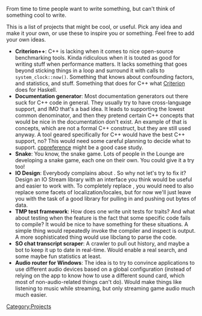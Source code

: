 [[Category:Projects]]
From time to time people want to write something, but can't think of something cool to write.

This is a list of projects that might be cool, or useful. Pick any idea and make it your own, or use these to inspire you or something. Feel free to add your own ideas.

* '''Criterion++''': C++ is lacking when it comes to nice open-source benchmarking tools. Kinda ridiculous when it is touted as good for writing stuff when performance matters. It lacks something that goes beyond sticking things in a loop and surround it with calls to <code>system_clock::now()</code>. Something that knows about confounding factors, and statistics, and stuff. Something that does for C++ what [http://www.serpentine.com/blog/2009/09/29/criterion-a-new-benchmarking-library-for-haskell/ Criterion] does for Haskell.
* '''Documentation generator''': Most documentation generators out there suck for C++ code in general. They usually try to have cross-language support, and IMO that's a bad idea. It leads to supporting the lowest common denominator, and then they pretend certain C++ concepts that would be nice in the documentation don't exist. An example of that is concepts, which are not a formal C++ construct, but they are still used anyway. A tool geared specifically for C++ would have the best C++ support, no? This would need some careful planning to decide what to support. [http://cppreference.com cppreference] might be a good case study.
* '''Snake''': You know, the snake game. Lots of people in the Lounge are developing a snake game, each one on their own. You could give it a try too!
* '''IO Design''': Everybody complains about <code><iostream></code>. So why not let's try to fix it? Design an IO Stream library with an interface you think would be useful and easier to work with. To completely replace <code><iostream></code>, you would need to also replace some facets of localization/locales, but for now we'll just leave you with the task of a good library for pulling in and pushing out bytes of data.
* '''TMP test framework''': How does one write unit tests for traits? And what about testing when the feature is the fact that some specific code fails to compile? It would be nice to have something for these situations. A simple thing would repeatedly invoke the compiler and inspect is output. A more sophisticated thing would use libclang to parse the code.
* '''SO chat transcript scraper''': A crawler to pull out history, and maybe a bot to keep it up to date in real-time. Would enable a real search, and some maybe fun statistics at least.
* '''Audio router for Windows''': The idea is to try to convince applications to use different audio devices based on a global configuration (instead of relying on the app to know how to use a different sound card, which most of non-audio-related things can't do). Would make things like listening to music while streaming, but only streaming game audio much much easier.

